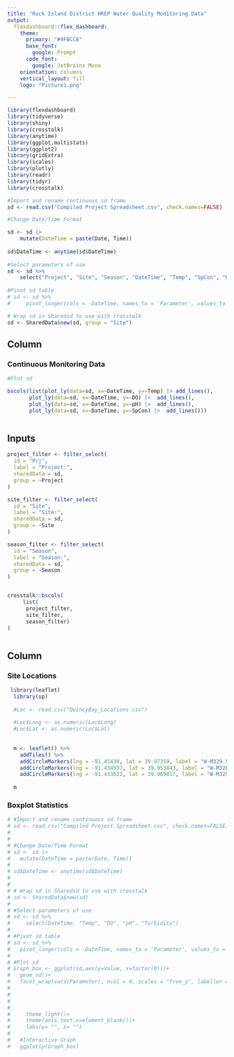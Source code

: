 ```yaml
---
title: "Rock Island District HREP Water Quality Monitoring Data"
output: 
  flexdashboard::flex_dashboard:
    theme:
      primary: "#9FBCC8"
      base_font:
        google: Prompt
      code_font:
        google: JetBrains Mono
    orientation: columns
    vertical_layout: fill
    logo: "Picture1.png"

---
```



```r
library(flexdashboard)
library(tidyverse)
library(shiny)
library(crosstalk)
library(anytime)
library(ggplot.multistats)
library(ggplot2)
library(gridExtra)
library(scales)
library(plotly)
library(readr)
library(tidyr)
library(crosstalk)

#Import and rename continuous sd frame
sd <- read.csv("Compiled Project Spreadsheet.csv", check.names=FALSE)

#Change Date/Time Format

sd <- sd |>
    mutate(DateTime = paste(Date, Time))
  
sd$DateTime <- anytime(sd$DateTime)
  
#Select parameters of use
sd <- sd %>% 
    select("Project", "Site", "Season", "DateTime", "Temp", "SpCon", "DO", "pH", "Turbidity", "Depth")
  
#Pivot sd table
# sd <- sd %>% 
#     pivot_longer(cols = -DateTime, names_to = 'Parameter', values_to = 'Value' )

# Wrap sd in Sharedsd to use with crosstalk
sd <- SharedData$new(sd, group = "Site")  

```


Column {sd-width=550}
-----------------------------------------------------------------------

### Continuous Monitoring Data

```r
#Plot sd

bscols(list(plot_ly(data=sd, x=~DateTime, y=~Temp) |> add_lines(), 
       plot_ly(data=sd, x=~DateTime, y=~DO) |>  add_lines(),
       plot_ly(data=sd, x=~DateTime, y=~pH) |>  add_lines(),
       plot_ly(data=sd, x=~DateTime, y=~SpCon) |>  add_lines()))



```


Inputs {.sidebar}
-----------------------------------

```r


project_filter <- filter_select(
  id = "Prj",
  label = "Project:",
  sharedData = sd,
  group = ~Project
)

site_filter <- filter_select(
  id = "Site",
  label = "Site:",
  sharedData = sd,
  group = ~Site
)

season_filter <- filter_select(
  id = "Season",
  label = "Season:",
  sharedData = sd,
  group = ~Season
)


crosstalk::bscols(
     list(
      project_filter,
      site_filter,
      season_filter)
)



```


Column {sd-width=450}
-----------------------------------------------------------------------
    
### Site Locations

```r

 library(leaflet)
  library(sp)
  
  #Loc <- read.csv("QuincyBay_Locations.csv")
  
  #Loc$Long <- as.numeric(Loc$Long)
  #Loc$Lat <- as.numeric(Loc$Lat)
  
  
  m <- leaflet() %>% 
    addTiles() %>% 
    addCircleMarkers(lng = -91.41439, lat = 39.97359, label = "W-M329.5Y") %>%
    addCircleMarkers(lng = -91.434937, lat = 39.953843, label = "W-M328.8K") %>% 
    addCircleMarkers(lng = -91.433622, lat = 39.969817, label = "W-M329.8P")
  
  m

```

### Boxplot Statistics

```r

# #Import and rename continuous sd frame
# sd <- read.csv("Compiled Project Spreadsheet.csv", check.names=FALSE)
# 
#   
# #Change Date/Time Format
# sd <- sd |>
#   mutate(DateTime = paste(Date, Time))
# 
# sd$DateTime <- anytime(sd$DateTime)
# 
# 
# # Wrap sd in Sharedsd to use with crosstalk
# sd <- SharedData$new(sd)
#   
# #Select parameters of use
# sd <- sd %>% 
#     select(DateTime, "Temp", "DO", "pH", "Turbidity")
#   
# #Pivot sd table
# sd <- sd %>% 
#   pivot_longer(cols = -DateTime, names_to = 'Parameter', values_to = 'Value' )
#   
# #Plot sd
# Graph_box <- ggplot(sd,aes(y=Value, x=factor(0)))+
#   geom_sd()+
#   facet_wrap(vars(Parameter), ncol = 4, scales = "free_y", labeller = labeller(Parameter = 
#                                                                                    c("DO" = "DO (mg/L)",
#                                                                                      "pH" = "pH (none)",
#                                                                                      "Temp" = "Temp (C)",
#                                                                                      "Turbidity" = "Turbidity (FNU)")))+
#     theme_light()+
#     theme(axis.text.x=element_blank())+
#     labs(y= "", x= "")
#   
#   #Interactive Graph
#   ggplotly(Graph_box)

```

